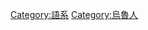 {{noteTA
|T=zh-hant:烏魯–奇帕亞語系; zh-hans:乌鲁 - 奇帕亚语系
|G1=Uru–Chipaya languages
}}

[[Category:語系|Category:語系]]
[[Category:烏魯人|Category:烏魯人]]